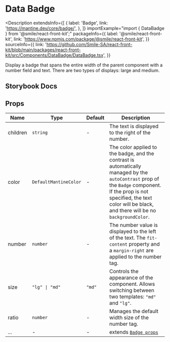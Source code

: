 # Data Badge

<Description
  extendsInfo={[
    {
      label: 'Badge',
      link: 'https://mantine.dev/core/badge/',
    },
  ]}
  importExample="import { DataBadge } from '@smile/react-front-kit';"
  packageInfo={{
    label: '@smile/react-front-kit',
    link: 'https://www.npmjs.com/package/@smile/react-front-kit',
  }}
  sourceInfo={{
    link: 'https://github.com/Smile-SA/react-front-kit/blob/main/packages/react-front-kit/src/Components/DataBadge/DataBadge.tsx',
  }}
>
  Display a badge that spans the entire width of the parent component with a
  number field and text. There are two types of displays: large and medium.
</Description>

## Storybook Docs

<StorybookEmbed storyId="3-custom-components-databadge--docs" height="1180" />

## Props

| Name     | Type                  | Default | Description                                                                                                                                                                                                                        |
| -------- | --------------------- | ------- | ---------------------------------------------------------------------------------------------------------------------------------------------------------------------------------------------------------------------------------- |
| children | `string`              | -       | The text is displayed to the right of the number.                                                                                                                                                                                  |
| color    | `DefaultMantineColor` | -       | The color applied to the badge, and the contrast is automatically managed by the `autoContrast` prop of the `Badge` component. If the prop is not specified, the text color will be black, and there will be no `backgroundColor`. |
| number   | `number`              | -       | The number value is displayed to the left of the text. The `fit-content` property and a `margin-right` are applied to the number tag.                                                                                              |
| size     | `"lg" \| "md"`        | `"md"`  | Controls the appearance of the component. Allows switching between two templates: `"md"` and `"lg"`.                                                                                                                               |
| ratio    | `number `             | -       | Manages the default width size of the number tag.                                                                                                                                                                                  |
| ...      | -                     | -       | extends [`Badge props`](https://mantine.dev/core/badge/)                                                                                                                                                                           |
